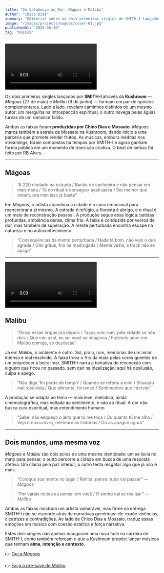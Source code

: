 ```yaml
---
title: "Do Calabouço ao Mar: Mágoas e Malibu"
author: "Chico Dias"
summary: "Editorial sobre os dois primeiros singles de SMITH-I lançados pela Kushroom — 'Mágoas' e 'Malibu'. Faixas que exploram contrastes visuais, emocionais e espirituais."
image: "/images/projects/magoas/cover-01.jpg"
publishedAt: "2025-06-10"
tag: "Música"
---
```


![Capa do single Mágoas](/images/projects/magoas/video-01.mp4)

Os dois primeiros singles lançados por **SMITH-I** através da **Kushroom** — *Mágoas* (27 de maio) e *Malibu* (9 de junho) — formam um par de opostos complementares. Lado a lado, revelam caminhos distintos de um mesmo autor: um mergulha na introspecção espiritual, o outro navega pelas águas turvas de um romance falido.

Ambas as faixas foram **produzidas por Chico Dias e Mossato**. *Mágoas* marca também a estreia de Mossato na Kushroom, dando início a uma parceria que promete render frutos. As músicas, embora inéditas nos streamings, foram compostas há tempos por SMITH-I e agora ganham forma pública em um momento de transição criativa. O beat de ambas foi feito por RB Alves.

---



## Mágoas

> “A 220 chutado na estrada / Banho de cachoeira e não pensar em mais nada / Tá no ritual e consagrar ayahuasca / Ser melhor que ontem, pra mim isso já basta”

Em *Mágoas*, o artista abandona a cidade e o caos emocional para reencontrar a si mesmo. A estrada é refúgio, a floresta é abrigo, e o ritual é um meio de reconstrução pessoal. A produção segue essa lógica: batidas profundas, ambiência densa, clima frio. A faixa é conduzida por versos de dor, mas também de superação. A mente perturbada encontra escape na natureza e no autoconhecimento.

> “Consequências da mente perturbada / Nada tá bom, não vejo o que agrada / Oito graus, frio na madrugada / Mente vazia, a track não se apaga”

---

![Capa do single Mágoas](/images/projects/malibu/video-01.mp4)

## Malibu
> “Deixa essas brigas pra depois / Taças com rum, pela cidade só nós dois / Que céu azul, eu sei você se imaginou / Fazendo amor em Malibu comigo, só desilusão”

Já em *Malibu*, o ambiente é outro. Sol, praia, rum, memórias de um amor intenso e mal resolvido. A faixa troca o frio da mata pelas cores quentes de um entardecer à beira-mar. SMITH-I narra a tentativa de reconexão com alguém que ficou no passado, sem cair na idealização: aqui há desilusão, culpa e apego.

> “Não diga 'foi perda de tempo' / Quando se referiu a mim / Situação mal resolvida / Que alimenta, foi tenso / Sentimentos que intervim”

A produção se adapta ao tema — mais leve, melódica, ainda cinematográfica, mas voltada ao sentimento, e não ao ritual. A dor não busca cura espiritual, mas entendimento humano.

> “Sabe, não esqueço o jeito que tú me toca / Ou quanto tú me olha / Veja o nosso livro, relembre as histórias / Ou as apague agora”

---

## Dois mundos, uma mesma voz

*Mágoas* e *Malibu* são dois polos de uma mesma identidade: um se isola no mato para pensar, o outro percorre a cidade em busca de uma resposta afetiva. Um clama pela paz interior; o outro tenta resgatar algo que já não é mais.

> “Coloque sua mente no lugar / Reflita, pense: tudo vai passar”
> — *Mágoas*

> “Por várias noites eu pensei em você / O sonho vai se realizar”
> — *Malibu*

Ambas as faixas mostram um artista vulnerável, mas firme na entrega. SMITH-I não se esconde atrás de narrativas genéricas: ele expõe vivências, cicatrizes e contradições. Ao lado de Chico Dias e Mossato, traduz essas emoções em música com coesão estética e força narrativa.

Estes dois singles não apenas inauguram uma nova fase na carreira de SMITH-I, como também reforçam o que a Kushroom propõe: lançar músicas que tenham **alma, intenção e contexto**.

👉 [Ouça *Mágoas*](https://distrokid.com/hyperfollow/smithi/mgoas-2)

👉 [Faça o pre-save de *Malibu*](https://distrokid.com/hyperfollow/smithi/malibu)

